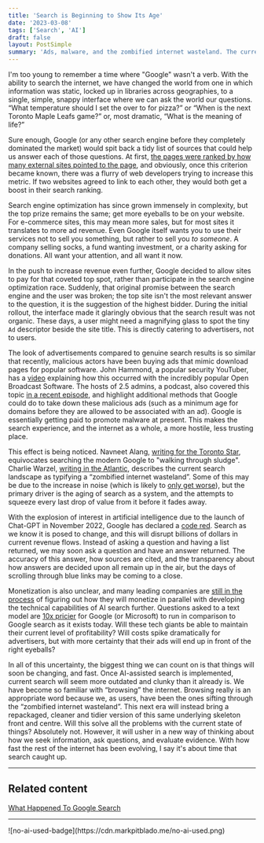 ```yaml
---
title: 'Search is Beginning to Show Its Age'
date: '2023-03-08'
tags: ['Search', 'AI']
draft: false
layout: PostSimple
summary: 'Ads, malware, and the zombified internet wasteland. The current state of search is not ideal, so what could be next?'
---
```


I'm too young to remember a time where "Google" wasn't a verb. With the ability to search the internet, we have changed the world from one in which information was static, locked up in libraries across geographies, to a single, simple, snappy interface where we can ask the world our questions. “What temperature should I set the over to for pizza?” or “When is the next Toronto Maple Leafs game?” or, most dramatic, “What is the meaning of life?”

Sure enough, Google (or any other search engine before they completely dominated the market) would spit back a tidy list of sources that could help us answer each of those questions. At first, [the pages were ranked by how many external sites pointed to the page](https://www.searchenginejournal.com/seo/seo-history/), and obviously, once this criterion became known, there was a flurry of web developers trying to increase this metric. If two websites agreed to link to each other, they would both get a boost in their search ranking.

Search engine optimization has since grown immensely in complexity, but the top prize remains the same; get more eyeballs to be on your website. For e-commerce sites, this may mean more sales, but for most sites it translates to more ad revenue. Even Google itself wants you to use their services not to sell you something, but rather to sell you _to someone_. A company selling socks, a fund wanting investment, or a charity asking for donations. All want your attention, and all want it now.

In the push to increase revenue even further, Google decided to allow sites to pay for that coveted top spot, rather than participate in the search engine optimization race. Suddenly, that original promise between the search engine and the user was broken; the top site isn't the most relevant answer to the question, it is the suggestion of the highest bidder. During the initial rollout, the interface made it glaringly obvious that the search result was not organic. These days, a user might need a magnifying glass to spot the tiny `Ad` descriptor beside the site title. This is directly catering to advertisers, not to users.

The look of advertisements compared to genuine search results is so similar that recently, malicious actors have been buying ads that mimic download pages for popular software. John Hammond, a popular security YouTuber, has a [video](https://www.youtube.com/watch?v=jXrSSq1D0e8) explaining how this occurred with the incredibly popular Open Broadcast Software. The hosts of 2.5 admins, a podcast, also covered this topic [in a recent episode](https://2.5admins.com/2-5-admins-131/), and highlight additional methods that Google could do to take down these malicious ads (such as a minimum age for domains before they are allowed to be associated with an ad). Google is essentially getting paid to promote malware at present. This makes the search experience, and the internet as a whole, a more hostile, less trusting place.

This effect is being noticed. Navneet Alang, [writing for the Toronto Star](https://www.thestar.com/business/opinion/2022/02/19/google-search-has-gotten-worse-heres-the-trick-people-have-found-to-get-around-it.html), equivocates searching the modern Google to "walking through sludge".  Charlie Warzel, [writing in the Atlantic](https://www.theatlantic.com/ideas/archive/2022/06/google-search-algorithm-internet/661325/), describes the current search landscape as typifying a “zombified internet wasteland”. Some of this may be due to the increase in noise (which is likely to [only get worse](https://www.markpitblado.me/articles/the-internet-is-about-to-get-noisier)), but the primary driver is the aging of search as a system, and the attempts to squeeze every last drop of value from it before it fades away.

With the explosion of interest in artificial intelligence due to the launch of Chat-GPT in November 2022, Google has declared a [code red](https://www.businessinsider.com/google-management-issues-code-red-over-chatgpt-report-2022-12?op=1). Search as we know it is posed to change, and this will disrupt billions of dollars in current revenue flows. Instead of asking a question and having a list returned, we may soon ask a question and have an answer returned. The accuracy of this answer, how sources are cited, and the transparency about how answers are decided upon all remain up in the air, but the days of scrolling through blue links may be coming to a close.

Monetization is also unclear, and many leading companies are [still in the process](https://www.nytimes.com/2023/03/08/technology/chatbots-disrupt-internet-industry.html) of figuring out how they will monetize in parallel with developing the technical capabilities of AI search further. Questions asked to a text model are [10x pricier](https://arstechnica.com/gadgets/2023/02/chatgpt-style-search-represents-a-10x-cost-increase-for-google-microsoft/) for Google (or Microsoft) to run in comparison to Google search as it exists today. Will these tech giants be able to maintain their current level of profitability? Will costs spike dramatically for advertisers, but with more certainty that their ads will end up in front of the right eyeballs?

In all of this uncertainty, the biggest thing we can count on is that things will soon be changing, and fast. Once AI-assisted search is implemented, current search will seem more outdated and clunky than it already is. We have become so familiar with “browsing” the internet. Browsing really is an appropriate word because we, as users, have been the ones sifting through the “zombified internet wasteland”. This next era will instead bring a repackaged, cleaner and tidier version of this same underlying skeleton front and centre. Will this solve all the problems with the current state of things? Absolutely not. However, it will usher in a new way of thinking about how we seek information, ask questions, and evaluate evidence. With how fast the rest of the internet has been evolving, I say it's about time that search caught up.

---

## Related content

[What Happened To Google Search](https://www.youtube.com/watch?v=48AOOynnmqU)

<hr/>

<div className="w-32">
![no-ai-used-badge](https://cdn.markpitblado.me/no-ai-used.png)
</div>
